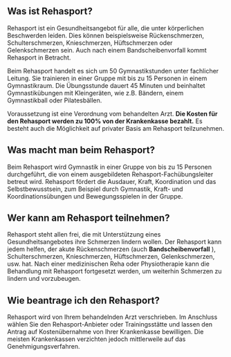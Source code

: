 ## Was ist Rehasport?

Rehasport ist ein Gesundheitsangebot für alle, die unter körperlichen Beschwerden leiden. Dies können beispielsweise Rückenschmerzen, Schulterschmerzen, Knieschmerzen, Hüftschmerzen oder Gelenkschmerzen sein. Auch nach einem Bandscheibenvorfall kommt Rehasport in Betracht.

Beim Rehasport handelt es sich um 50 Gymnastikstunden unter fachlicher Leitung. Sie trainieren in einer Gruppe mit bis zu 15 Personen in einem Gymnastikraum. Die Übungsstunde dauert 45 Minuten und beinhaltet Gymnastikübungen mit Kleingeräten, wie z.B. Bändern, einem Gymnastikball oder Pilatesbällen.

Voraussetzung ist eine Verordnung vom behandelten Arzt. **Die Kosten für den Rehasport werden zu 100% von der Krankenkasse bezahlt.** Es besteht auch die Möglichkeit auf privater Basis am Rehasport teilzunehmen.

## Was macht man beim Rehasport?

Beim Rehasport wird Gymnastik in einer Gruppe von bis zu 15 Personen durchgeführt, die von einem ausgebildeten Rehasport-Fachübungsleiter betreut wird. Rehasport fördert die Ausdauer, Kraft, Koordination und das Selbstbewusstsein, zum Beispiel durch Gymnastik, Kraft- und Koordinationsübungen und Bewegungsspielen in der Gruppe.

## Wer kann am Rehasport teilnehmen?

Rehasport steht allen frei, die mit Unterstützung eines Gesundheitsangebotes ihre Schmerzen lindern wollen. Der Rehasport kann jedem helfen, der akute Rückenschmerzen (auch **Bandscheibenvorfall** ), Schulterschmerzen, Knieschmerzen, Hüftschmerzen, Gelenkschmerzen, usw. hat. Nach einer medizinischen Reha oder Physiotherapie kann die Behandlung mit Rehasport fortgesetzt werden, um weiterhin Schmerzen zu lindern und vorzubeugen.

## Wie beantrage ich den Rehasport?

Rehasport wird von Ihrem behandelnden Arzt verschrieben. Im Anschluss wählen Sie den Rehasport-Anbieter oder Trainingsstätte und lassen den Antrag auf Kostenübernahme von Ihrer Krankenkasse bewilligen. Die meisten Krankenkassen verzichten jedoch mittlerweile auf das Genehmigungsverfahren.
